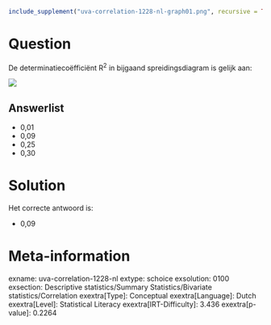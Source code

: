 ```r
include_supplement("uva-correlation-1228-nl-graph01.png", recursive = TRUE)
```

Question
========

De determinatiecoëfficiënt R^2^ in bijgaand spreidingsdiagram is gelijk
aan:

![](uva-correlation-1228-nl-graph01.png)

Answerlist
----------

* 0,01
* 0,09
* 0,25
* 0,30

Solution
========

Het correcte antwoord is: 

* 0,09

Meta-information
================
exname: uva-correlation-1228-nl
extype: schoice
exsolution: 0100
exsection: Descriptive statistics/Summary Statistics/Bivariate statistics/Correlation
exextra[Type]: Conceptual
exextra[Language]: Dutch
exextra[Level]: Statistical Literacy
exextra[IRT-Difficulty]: 3.436
exextra[p-value]: 0.2264

